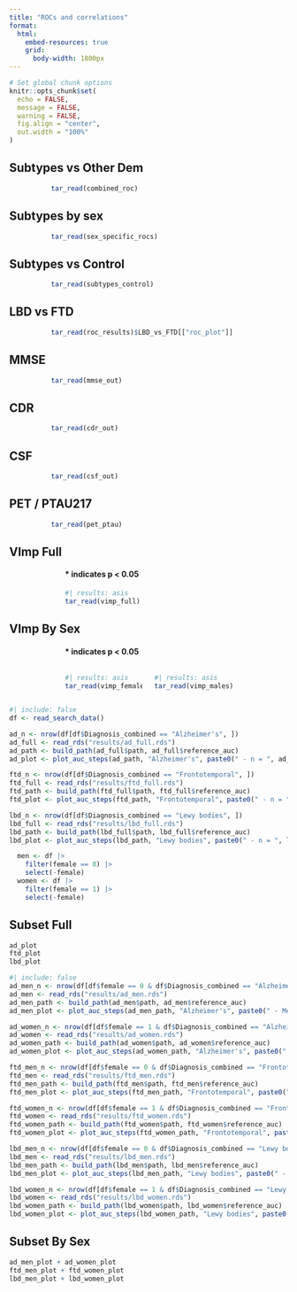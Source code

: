 ```yaml
---
title: "ROCs and correlations"
format:
  html:
    embed-resources: true
    grid:
      body-width: 1800px
---
```


```r
# Set global chunk options
knitr::opts_chunk$set(
  echo = FALSE,
  message = FALSE,
  warning = FALSE,
  fig.align = "center",
  out.width = "100%"
)
```

::: {.panel-tabset}
## Subtypes vs Other Dem
::: {.my-table-wrapper style="width:70%; margin:auto;"}
```r
tar_read(combined_roc)
```
:::

## Subtypes by sex
::: {.my-table-wrapper style="width:70%; margin:auto;"}
```r
tar_read(sex_specific_rocs)
```
:::

## Subtypes vs Control
::: {.my-table-wrapper style="width:70%; margin:auto;"}
```r
tar_read(subtypes_control)
```
:::

## LBD vs FTD
::: {.my-table-wrapper style="width:70%; margin:auto;"}
```r
tar_read(roc_results)$LBD_vs_FTD[["roc_plot"]]
```
:::


## MMSE
::: {.my-table-wrapper style="width:70%; margin:auto;"}
```r
tar_read(mmse_out)
```
:::

## CDR
::: {.my-table-wrapper style="width:70%; margin:auto;"}
```r
tar_read(cdr_out)
```
:::

## CSF
::: {.my-table-wrapper style="width:70%; margin:auto;"}
```r
tar_read(csf_out)
```
:::

## PET / PTAU217
::: {.my-table-wrapper style="width:70%; margin:auto;"}
```r
tar_read(pet_ptau)
```
:::

## VImp Full
::: {.my-table-wrapper style="width:60%; margin:auto;"}
#### * indicates p < 0.05
```r
#| results: asis
tar_read(vimp_full)
```
:::

## VImp By Sex
::: {.my-table-wrapper style="width:60%; margin:auto;"}
#### * indicates p < 0.05
:::: {.columns}
::: {.column width="50%" padding="10%"}
```r
#| results: asis
tar_read(vimp_females)
```
:::

::: {.column width="50%"}
```r
#| results: asis
tar_read(vimp_males)
```
:::
::::
:::

```r
#| include: false
df <- read_search_data()

ad_n <- nrow(df[df$Diagnosis_combined == "Alzheimer's", ])
ad_full <- read_rds("results/ad_full.rds")
ad_path <- build_path(ad_full$path, ad_full$reference_auc)
ad_plot <- plot_auc_steps(ad_path, "Alzheimer's", paste0(" - n = ", ad_n))

ftd_n <- nrow(df[df$Diagnosis_combined == "Frontotemporal", ])
ftd_full <- read_rds("results/ftd_full.rds")
ftd_path <- build_path(ftd_full$path, ftd_full$reference_auc)
ftd_plot <- plot_auc_steps(ftd_path, "Frontotemporal", paste0(" - n = ", ftd_n))

lbd_n <- nrow(df[df$Diagnosis_combined == "Lewy bodies", ])
lbd_full <- read_rds("results/lbd_full.rds")
lbd_path <- build_path(lbd_full$path, lbd_full$reference_auc)
lbd_plot <- plot_auc_steps(lbd_path, "Lewy bodies", paste0(" - n = ", lbd_n))

  men <- df |>
    filter(female == 0) |>
    select(-female)
  women <- df |>
    filter(female == 1) |>
    select(-female)

```

## Subset Full
```r
ad_plot
ftd_plot
lbd_plot
```

```r
#| include: false
ad_men_n <- nrow(df[df$female == 0 & df$Diagnosis_combined == "Alzheimer's", ])
ad_men <- read_rds("results/ad_men.rds")
ad_men_path <- build_path(ad_men$path, ad_men$reference_auc)
ad_men_plot <- plot_auc_steps(ad_men_path, "Alzheimer's", paste0(" - Men, n = ", ad_men_n))

ad_women_n <- nrow(df[df$female == 1 & df$Diagnosis_combined == "Alzheimer's", ])
ad_women <- read_rds("results/ad_women.rds")
ad_women_path <- build_path(ad_women$path, ad_women$reference_auc)
ad_women_plot <- plot_auc_steps(ad_women_path, "Alzheimer's", paste0(" - Women, n = ", ad_women_n))

ftd_men_n <- nrow(df[df$female == 0 & df$Diagnosis_combined == "Frontotemporal", ])
ftd_men <- read_rds("results/ftd_men.rds")
ftd_men_path <- build_path(ftd_men$path, ftd_men$reference_auc)
ftd_men_plot <- plot_auc_steps(ftd_men_path, "Frontotemporal", paste0(" - Men, n = ", ftd_men_n))

ftd_women_n <- nrow(df[df$female == 1 & df$Diagnosis_combined == "Frontotemporal", ])
ftd_women <- read_rds("results/ftd_women.rds")
ftd_women_path <- build_path(ftd_women$path, ftd_women$reference_auc)
ftd_women_plot <- plot_auc_steps(ftd_women_path, "Frontotemporal", paste0(" - Women, n = ", ftd_women_n))

lbd_men_n <- nrow(df[df$female == 0 & df$Diagnosis_combined == "Lewy bodies", ])
lbd_men <- read_rds("results/lbd_men.rds")
lbd_men_path <- build_path(lbd_men$path, lbd_men$reference_auc)
lbd_men_plot <- plot_auc_steps(lbd_men_path, "Lewy bodies", paste0(" - Men, n = ", lbd_men_n))

lbd_women_n <- nrow(df[df$female == 1 & df$Diagnosis_combined == "Lewy bodies", ])
lbd_women <- read_rds("results/lbd_women.rds")
lbd_women_path <- build_path(lbd_women$path, lbd_women$reference_auc)
lbd_women_plot <- plot_auc_steps(lbd_women_path, "Lewy bodies", paste0(" - Women, n = ", lbd_women_n))
```

## Subset By Sex
```r
ad_men_plot + ad_women_plot
ftd_men_plot + ftd_women_plot
lbd_men_plot + lbd_women_plot
```
:::
